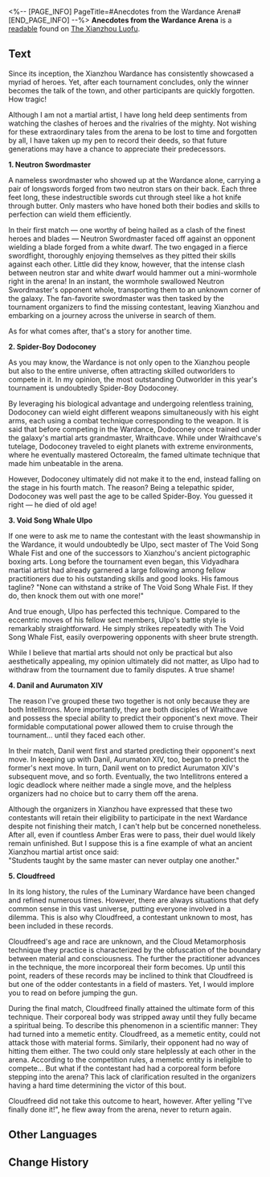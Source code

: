 <%-- [PAGE_INFO]
PageTitle=#Anecdotes from the Wardance Arena#
[END_PAGE_INFO] --%>
{{Readable Infobox
|id           = 397
|partIds      = 190692
|title        = 
|image        = Item Xianzhou Parchment.png
|world        = The Xianzhou Luofu
|parts        = 1
|author       = <!--to be added-->
|description  = A manuscript about the tournament left behind by an unknown reporter. It is filled with half-truths and exaggerations, describing the amazing exploits of many contestants in a jaw-dropping manner...
|part1        = Anecdotes from the Wardance Arena
|source1      = {{cx|Source missing}}
|characters   = 
|factions     = 
}}
'''Anecdotes from the Wardance Arena''' is a [[readable]] found on [[The Xianzhou Luofu]].
<!--
==Location==
{{Map Embed|<map name>|<marker id>}}
-->
==Text==
Since its inception, the Xianzhou Wardance has consistently showcased a myriad of heroes. Yet, after each tournament concludes, only the winner becomes the talk of the town, and other participants are quickly forgotten. How tragic!

Although I am not a martial artist, I have long held deep sentiments from watching the clashes of heroes and the rivalries of the mighty. Not wishing for these extraordinary tales from the arena to be lost to time and forgotten by all, I have taken up my pen to record their deeds, so that future generations may have a chance to appreciate their predecessors.

'''1. Neutron Swordmaster'''

A nameless swordmaster who showed up at the Wardance alone, carrying a pair of longswords forged from two neutron stars on their back. Each three feet long, these indestructible swords cut through steel like a hot knife through butter. Only masters who have honed both their bodies and skills to perfection can wield them efficiently.

In their first match &mdash; one worthy of being hailed as a clash of the finest heroes and blades &mdash; Neutron Swordmaster faced off against an opponent wielding a blade forged from a white dwarf. The two engaged in a fierce swordfight, thoroughly enjoying themselves as they pitted their skills against each other. Little did they know, however, that the intense clash between neutron star and white dwarf would hammer out a mini-wormhole right in the arena! In an instant, the wormhole swallowed Neutron Swordmaster's opponent whole, transporting them to an unknown corner of the galaxy. The fan-favorite swordmaster was then tasked by the tournament organizers to find the missing contestant, leaving Xianzhou and embarking on a journey across the universe in search of them.

As for what comes after, that's a story for another time.

'''2. Spider-Boy Dodoconey'''

As you may know, the Wardance is not only open to the Xianzhou people but also to the entire universe, often attracting skilled outworlders to compete in it. In my opinion, the most outstanding Outworlder in this year's tournament is undoubtedly Spider-Boy Dodoconey.

By leveraging his biological advantage and undergoing relentless training, Dodoconey can wield eight different weapons simultaneously with his eight arms, each using a combat technique corresponding to the weapon. It is said that before competing in the Wardance, Dodoconey once trained under the galaxy's martial arts grandmaster, Wraithcave. While under Wraithcave's tutelage, Dodoconey traveled to eight planets with extreme environments, where he eventually mastered Octorealm, the famed ultimate technique that made him unbeatable in the arena.

However, Dodoconey ultimately did not make it to the end, instead falling on the stage in his fourth match. The reason? Being a telepathic spider, Dodoconey was well past the age to be called Spider-Boy. You guessed it right &mdash; he died of old age!

'''3. Void Song Whale Ulpo'''

If one were to ask me to name the contestant with the least showmanship in the Wardance, it would undoubtedly be Ulpo, sect master of The Void Song Whale Fist and one of the successors to Xianzhou's ancient pictographic boxing arts. Long before the tournament even began, this Vidyadhara martial artist had already garnered a large following among fellow practitioners due to his outstanding skills and good looks. His famous tagline? "None can withstand a strike of The Void Song Whale Fist. If they do, then knock them out with one more!"

And true enough, Ulpo has perfected this technique. Compared to the eccentric moves of his fellow sect members, Ulpo's battle style is remarkably straightforward. He simply strikes repeatedly with The Void Song Whale Fist, easily overpowering opponents with sheer brute strength.

While I believe that martial arts should not only be practical but also aesthetically appealing, my opinion ultimately did not matter, as Ulpo had to withdraw from the tournament due to family disputes. A true shame!

'''4. Danil and Aurumaton XIV'''

The reason I've grouped these two together is not only because they are both Intellitrons. More importantly, they are both disciples of Wraithcave and possess the special ability to predict their opponent's next move. Their formidable computational power allowed them to cruise through the tournament... until they faced each other.

In their match, Danil went first and started predicting their opponent's next move. In keeping up with Danil, Aurumaton XIV, too, began to predict the former's next move. In turn, Danil went on to predict Aurumaton XIV's subsequent move, and so forth. Eventually, the two Intellitrons entered a logic deadlock where neither made a single move, and the helpless organizers had no choice but to carry them off the arena.

Although the organizers in Xianzhou have expressed that these two contestants will retain their eligibility to participate in the next Wardance despite not finishing their match, I can't help but be concerned nonetheless. After all, even if countless Amber Eras were to pass, their duel would likely remain unfinished. But I suppose this is a fine example of what an ancient Xianzhou martial artist once said:<br />"Students taught by the same master can never outplay one another."

'''5. Cloudfreed'''

In its long history, the rules of the Luminary Wardance have been changed and refined numerous times. However, there are always situations that defy common sense in this vast universe, putting everyone involved in a dilemma. This is also why Cloudfreed, a contestant unknown to most, has been included in these records.

Cloudfreed's age and race are unknown, and the Cloud Metamorphosis technique they practice is characterized by the obfuscation of the boundary between material and consciousness. The further the practitioner advances in the technique, the more incorporeal their form becomes. Up until this point, readers of these records may be inclined to think that Cloudfreed is but one of the odder contestants in a field of masters. Yet, I would implore you to read on before jumping the gun.

During the final match, Cloudfreed finally attained the ultimate form of this technique. Their corporeal body was stripped away until they fully became a spiritual being. To describe this phenomenon in a scientific manner: They had turned into a memetic entity. Cloudfreed, as a memetic entity, could not attack those with material forms. Similarly, their opponent had no way of hitting them either. The two could only stare helplessly at each other in the arena. According to the competition rules, a memetic entity is ineligible to compete... But what if the contestant had had a corporeal form before stepping into the arena? This lack of clarification resulted in the organizers having a hard time determining the victor of this bout.

Cloudfreed did not take this outcome to heart, however. After yelling "I've finally done it!", he flew away from the arena, never to return again.

<!--
==Trivia==
* 
-->
==Other Languages==
{{Other Languages
|en   = Anecdotes from the Wardance Arena
|zhs  = 演武仪典擂台逸话
|zht  = 演武儀典擂台逸話
|ja   = 演武典礼・演武台秘話
|ko   = 연무 의식 연무장 일화
|es   = Anécdotas de la arena de la ceremonia de Habilidades Estelares de Combate
|fr   = Anecdotes de l'arène de la Danse martiale
|ru   = Анекдоты Церемонии боевых искусств
|th   = เรื่องราวเก็บตกจาก "พิธีดวลยุทธ์"
|vi   = Giai Thoại Võ Đài Lễ Diễn Võ
|de   = Anekdoten aus der Kampfkunstzeremonie-Arena
|id   = Anekdot dari Arena Ritual Bela Diri
|pt   = Anedotas da Arena da Dança da Guerra
}}

==Change History==
{{Change History|2.5}}